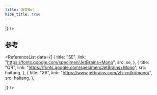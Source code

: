 ```yaml
---
title: 海棠Bot
hide_title: true
---
```



<FeatureIcon src={haitang} title="海棠Bot" />
<LinkList
  data={[
    {
      title: "功能",
      link: "/docs/bot/selectors",
      src: haitang,
    },
    {
      title: "版本",
      link: "/docs/bot/box-model",
      src: haitang,
    },
    {
      title: "权限",
      link: "/docs/bot/entities",
      src: haitang,
    },
    {
     title: "使用教程", 
     link: "/docs/bot/font", 
     src: haitang
     },
    { 
    title: "插件", 
    link: "/docs/bot/list", 
    src: haitang
    },
    {
      title: "插件教程",
      link: "/docs/bot/properties",
      src: haitang,
    },
 
  ]}
/>

## 参考

<ReferenceList
  data={[
  {
      title: "SE",
      link: "https://fonts.google.com/specimen/JetBrains+Mono",
      src: se,
    },
    {
      title: "QR",
      link: "https://fonts.google.com/specimen/JetBrains+Mono",
      src: haitang,
    },
    {
      title: "X6",
      link: "https://www.jetbrains.com/zh-cn/lp/mono/",
      src: haitang,
    },
        
  ]}
/>
